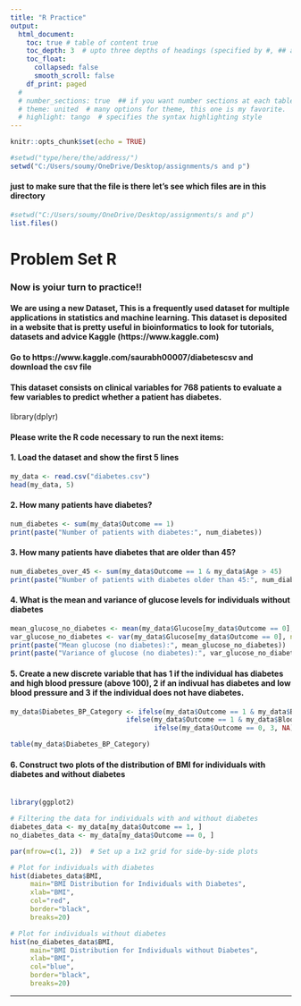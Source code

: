---
title: "R Practice"
output: 
  html_document:
    toc: true # table of content true
    toc_depth: 3  # upto three depths of headings (specified by #, ## and ###)
    toc_float:
      collapsed: false
      smooth_scroll: false
    df_print: paged
  # 
  # number_sections: true  ## if you want number sections at each table header
  # theme: united  # many options for theme, this one is my favorite.
  # highlight: tango  # specifies the syntax highlighting style
---

```{r setup, include=F}
knitr::opts_chunk$set(echo = TRUE)
```


```{r class.source="bg-danger", class.output="bg-warning"}
#setwd("type/here/the/address/")
setwd("C:/Users/soumy/OneDrive/Desktop/assignments/s and p")
```


#### just to make sure that the file is there let's see which files are in this directory<br>

```{r class.source="bg-danger", class.output="bg-warning"}
#setwd("C:/Users/soumy/OneDrive/Desktop/assignments/s and p")
list.files()
```

# Problem Set R

### Now is yoiur turn to practice!!

#### We are using a new Dataset, This is a frequently used dataset for multiple applications in statistics and machine learning. This dataset is deposited in a website that is pretty useful in bioinformatics to look for tutorials, datasets and advice Kaggle (https://www.kaggle.com)

#### Go to https://www.kaggle.com/saurabh00007/diabetescsv and download the csv file

#### This dataset consists on clinical variables for 768 patients to evaluate a few variables to predict whether a patient has diabetes.
library(dplyr)

#### Please write the R code necessary to run the next items:

#### 1. Load the dataset and show the first 5 lines<br>
```{r}
my_data <- read.csv("diabetes.csv")
head(my_data, 5)
```

#### 2. How many patients have diabetes?<br>
```{r}
num_diabetes <- sum(my_data$Outcome == 1)
print(paste("Number of patients with diabetes:", num_diabetes))
```

#### 3. How many patients have diabetes that are older than 45?<br>
```{r}
num_diabetes_over_45 <- sum(my_data$Outcome == 1 & my_data$Age > 45)
print(paste("Number of patients with diabetes older than 45:", num_diabetes_over_45))
```
#### 4. What is the mean and variance of glucose levels for individuals without diabetes<br>
```{r}
mean_glucose_no_diabetes <- mean(my_data$Glucose[my_data$Outcome == 0], na.rm = TRUE)
var_glucose_no_diabetes <- var(my_data$Glucose[my_data$Outcome == 0], na.rm = TRUE)
print(paste("Mean glucose (no diabetes):", mean_glucose_no_diabetes))
print(paste("Variance of glucose (no diabetes):", var_glucose_no_diabetes))
```

#### 5. Create a new discrete variable that has 1 if the individual has diabetes and high blood pressure (above 100), 2 if an indivual has diabetes and low blood pressure and 3 if the individual does not have diabetes.<br>
```{r}
my_data$Diabetes_BP_Category <- ifelse(my_data$Outcome == 1 & my_data$BloodPressure > 100, 1, 
                             ifelse(my_data$Outcome == 1 & my_data$BloodPressure <= 100, 2, 
                                    ifelse(my_data$Outcome == 0, 3, NA)))

table(my_data$Diabetes_BP_Category)
```

#### 6. Construct two plots of the distribution of BMI for individuals with diabetes and without diabetes<br><br>

```{r}
library(ggplot2)

# Filtering the data for individuals with and without diabetes
diabetes_data <- my_data[my_data$Outcome == 1, ]
no_diabetes_data <- my_data[my_data$Outcome == 0, ]

par(mfrow=c(1, 2))  # Set up a 1x2 grid for side-by-side plots

# Plot for individuals with diabetes
hist(diabetes_data$BMI, 
     main="BMI Distribution for Individuals with Diabetes", 
     xlab="BMI", 
     col="red", 
     border="black", 
     breaks=20)

# Plot for individuals without diabetes
hist(no_diabetes_data$BMI, 
     main="BMI Distribution for Individuals without Diabetes", 
     xlab="BMI", 
     col="blue", 
     border="black", 
     breaks=20)
```


<hr class="rounded">

